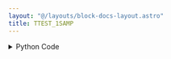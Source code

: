 ```yaml
---
layout: "@/layouts/block-docs-layout.astro"
title: TTEST_1SAMP
---
```



<PythonDocsDisplay docstring={docstring} />
<AppDisplay app={app} />

<details>
<summary>Python Code</summary>
```python
from flojoy import OrderedPair, flojoy, Matrix, Scalar
import numpy as np
from collections import namedtuple
from typing import Literal

import scipy.stats


@flojoy
def TTEST_1SAMP(
    default: OrderedPair | Matrix,
    popmean: float = 0.1,
    axis: int = 0,
    nan_policy: str = "propagate",
    alternative: str = "two-sided",
    select_return: Literal["statistic", "pvalue"] = "statistic",
) -> OrderedPair | Matrix | Scalar:
    """The TTEST_1SAMP node is based on a numpy or scipy function.

    The description of that function is as follows:

        Calculate the T-test for the mean of ONE group of scores.

        This is a test for the null hypothesis that the expected value (mean) of a sample of independent observations 'a' is equal to the given population mean, 'popmean'.

    Parameters
    ----------
    select_return : 'statistic', 'pvalue'
        Select the desired object to return.
        See the respective function docs for descriptors.
    a : array_like
        Sample observation.
    popmean : float or array_like
        Expected value in null hypothesis.
        If array_like, then it must have the same shape as 'a' excluding the axis dimension.
    axis : int or None, optional
        Axis along which to compute test.
        Default is 0.
        If None, compute over the whole array 'a'.
    nan_policy : {'propagate', 'raise', 'omit'}, optional
        Defines how to handle when input contains nan.
        The following options are available (default is 'propagate'):
        'propagate' : returns nan
        'raise' : raises an error
        'omit' : performs the calculations ignoring nan values
    alternative : {'two-sided', 'less', 'greater'}, optional
        Defines the alternative hypothesis.
        The following options are available (default is 'two-sided'):
        'two-sided' : the mean of the underlying distribution of the sample
        is different than the given population mean (`popmean`)
        'less' : the mean of the underlying distribution of the sample is
        less than the given population mean (`popmean`)
        'greater' : the mean of the underlying distribution of the sample is
        greater than the given population mean (`popmean`)

    .. versionadded:: 1.6.0

    Returns
    -------
    DataContainer
        type 'ordered pair', 'scalar', or 'matrix'
    """

    result = scipy.stats.ttest_1samp(
        a=default.y,
        popmean=popmean,
        axis=axis,
        nan_policy=nan_policy,
        alternative=alternative,
    )

    return_list = ["statistic", "pvalue"]
    if isinstance(result, tuple):
        res_dict = {}
        num = min(len(result), len(return_list))
        for i in range(num):
            res_dict[return_list[i]] = result[i]
        result = res_dict[select_return]
    else:
        result = result._asdict()
        result = result[select_return]

    if isinstance(result, np.ndarray):
        result = OrderedPair(x=default.x, y=result)
    else:
        assert isinstance(
            result, np.number | float | int
        ), f"Expected np.number, float or int for result, got {type(result)}"
        result = Scalar(c=float(result))

    return result

```
[Find this Flojoy Block on GitHub](https://github.com/flojoy-ai/blocks/blob/main/blocks/SCIPY/STATS/TTEST_1SAMP/TTEST_1SAMP.py)
</details>


## Example
